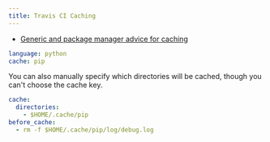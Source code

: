 ```yaml
---
title: Travis CI Caching
---
```



<Card icon="document" title="Offical documentation">

* [Generic and package manager advice for caching](https://docs.travis-ci.com/user/caching/)
</Card>

```yaml
language: python    
cache: pip
```

You can also manually specify which directories will be cached, though you can't 
choose the cache key.

```yaml
cache:
  directories:
    - $HOME/.cache/pip
before_cache:
  - rm -f $HOME/.cache/pip/log/debug.log
```
